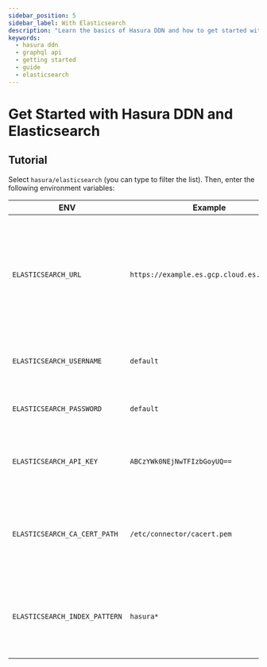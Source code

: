 ```yaml
---
sidebar_position: 5
sidebar_label: With Elasticsearch
description: "Learn the basics of Hasura DDN and how to get started with an Elasticsearch instance."
keywords:
  - hasura ddn
  - graphql api
  - getting started
  - guide
  - elasticsearch
---
```



# Get Started with Hasura DDN and Elasticsearch

<BoilerplateOverview dataSourceName="Elasticsearch" time="twenty" />

<Prereqs />

## Tutorial

<BoilerplateInit />

Select `hasura/elasticsearch` (you can type to filter the list). Then, enter the following environment variables:

| ENV                           | Example                                   | Description                                                                                                                                                                |
| ----------------------------- | ----------------------------------------- | -------------------------------------------------------------------------------------------------------------------------------------------------------------------------- |
| `ELASTICSEARCH_URL`           | `https://example.es.gcp.cloud.es.io:9200` | The comma-separated list of Elasticsearch host addresses for connection (Use `local.hasura.dev` instead of `localhost` if your connector is running on your local machine) |
| `ELASTICSEARCH_USERNAME`      | `default`                                 | The username for authenticating to the Elasticsearch cluster                                                                                                               |
| `ELASTICSEARCH_PASSWORD`      | `default`                                 | The password for the Elasticsearch user account                                                                                                                            |
| `ELASTICSEARCH_API_KEY`       | `ABCzYWk0NEjNwTFIzbGoyUQ==`               | The Elasticsearch API key for authenticating to the Elasticsearch cluster                                                                                                  |
| `ELASTICSEARCH_CA_CERT_PATH`  | `/etc/connector/cacert.pem`               | The path to the Certificate Authority (CA) certificate for verifying the Elasticsearch server's SSL certificate                                                            |
| `ELASTICSEARCH_INDEX_PATTERN` | `hasura*`                                 | The pattern for matching Elasticsearch indices, potentially including wildcards, used by the connector                                                                     |

<BoilerplateDx />

<BoilerplateSummary dataSourceName="Elasticsearch" />

